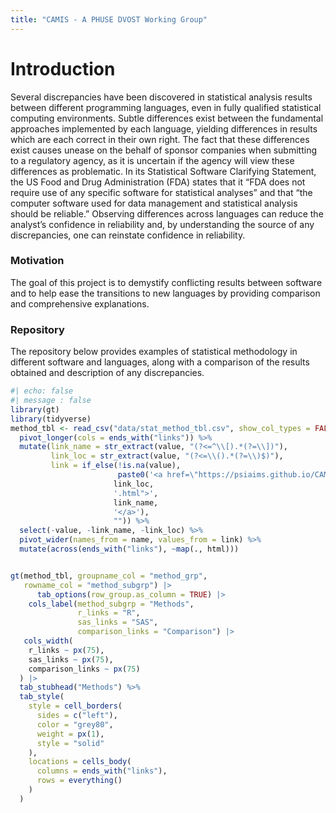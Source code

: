 ```yaml
---
title: "CAMIS - A PHUSE DVOST Working Group"
---
```


# Introduction

Several discrepancies have been discovered in statistical analysis results between different programming languages, even in fully qualified statistical computing environments. Subtle differences exist between the fundamental approaches implemented by each language, yielding differences in results which are each correct in their own right. The fact that these differences exist causes unease on the behalf of sponsor companies when submitting to a regulatory agency, as it is uncertain if the agency will view these differences as problematic. In its Statistical Software Clarifying Statement, the US Food and Drug Administration (FDA) states that it "FDA does not require use of any specific software for statistical analyses" and that "the computer software used for data management and statistical analysis should be reliable." Observing differences across languages can reduce the analyst's confidence in reliability and, by understanding the source of any discrepancies, one can reinstate confidence in reliability.

### Motivation

The goal of this project is to demystify conflicting results between software and to help ease the transitions to new languages by providing comparison and comprehensive explanations.

### Repository

The repository below provides examples of statistical methodology in different software and languages, along with a comparison of the results obtained and description of any discrepancies.




```r
#| echo: false
#| message : false
library(gt)
library(tidyverse)
method_tbl <- read_csv("data/stat_method_tbl.csv", show_col_types = FALSE) %>% 
  pivot_longer(cols = ends_with("links")) %>% 
  mutate(link_name = str_extract(value, "(?<=^\\[).*(?=\\])"),
         link_loc = str_extract(value, "(?<=\\().*(?=\\)$)"),
         link = if_else(!is.na(value), 
                        paste0('<a href=\"https://psiaims.github.io/CAMIS/',
                       link_loc,
                       '.html">',
                       link_name, 
                       '</a>'), 
                       "")) %>% 
  select(-value, -link_name, -link_loc) %>% 
  pivot_wider(names_from = name, values_from = link) %>% 
  mutate(across(ends_with("links"), ~map(., html)))


gt(method_tbl, groupname_col = "method_grp",
   rowname_col = "method_subgrp") |>
      tab_options(row_group.as_column = TRUE) |>
    cols_label(method_subgrp = "Methods", 
               r_links = "R", 
               sas_links = "SAS", 
               comparison_links = "Comparison") |> 
   cols_width(
    r_links ~ px(75),
    sas_links ~ px(75),
    comparison_links ~ px(75)
  ) |>
  tab_stubhead("Methods") %>% 
  tab_style(
    style = cell_borders(
      sides = c("left"),
      color = "grey80",
      weight = px(1),
      style = "solid"
    ),
    locations = cells_body(
      columns = ends_with("links"),
      rows = everything()
    )
  ) 
  

```
